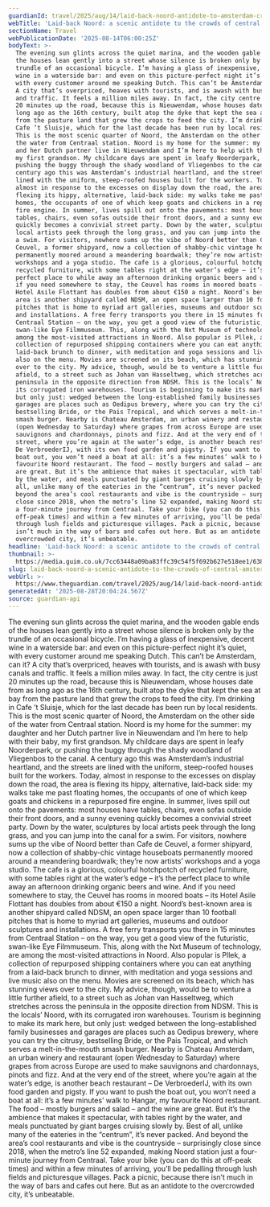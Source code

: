 ```yaml
---
guardianId: travel/2025/aug/14/laid-back-noord-antidote-to-amsterdam-crowds-netherlands
webTitle: 'Laid-back Noord: a scenic antidote to the crowds of central Amsterdam'
sectionName: Travel
webPublicationDate: '2025-08-14T06:00:25Z'
bodyText: >-
  The evening sun glints across the quiet marina, and the wooden gable ends of
  the houses lean gently into a street whose silence is broken only by the
  trundle of an occasional bicycle. I’m having a glass of inexpensive, decent
  wine in a waterside bar: and even on this picture-perfect night it’s quiet,
  with every customer around me speaking Dutch. This can’t be Amsterdam, can it?
  A city that’s overpriced, heaves with tourists, and is awash with busy canals
  and traffic. It feels a million miles away. In fact, the city centre is just
  20 minutes up the road, because this is Nieuwendam, whose houses date from as
  long ago as the 16th century, built atop the dyke that kept the sea at bay
  from the pasture land that grew the crops to feed the city. I’m drinking in
  Cafe ’t Sluisje, which for the last decade has been run by local residents.
  This is the most scenic quarter of Noord, the Amsterdam on the other side of
  the water from Centraal station. Noord is my home for the summer: my daughter
  and her Dutch partner live in Nieuwendam and I’m here to help with their baby,
  my first grandson. My childcare days are spent in leafy Noorderpark, or
  pushing the buggy through the shady woodland of Vliegenbos to the canal. A
  century ago this was Amsterdam’s industrial heartland, and the streets are
  lined with the uniform, steep-roofed houses built for the workers. Today,
  almost in response to the excesses on display down the road, the area is
  flexing its hippy, alternative, laid-back side: my walks take me past floating
  homes, the occupants of one of which keep goats and chickens in a repurposed
  fire engine. In summer, lives spill out onto the pavements: most houses have
  tables, chairs, even sofas outside their front doors, and a sunny evening
  quickly becomes a convivial street party. Down by the water, sculptures by
  local artists peek through the long grass, and you can jump into the canal for
  a swim. For visitors, nowhere sums up the vibe of Noord better than Cafe de
  Ceuvel, a former shipyard, now a collection of shabby-chic vintage houseboats
  permanently moored around a meandering boardwalk; they’re now artists’
  workshops and a yoga studio. The cafe is a glorious, colourful hotchpotch of
  recycled furniture, with some tables right at the water’s edge – it’s the
  perfect place to while away an afternoon drinking organic beers and wine. And
  if you need somewhere to stay, the Ceuvel has rooms in moored boats – its
  Hotel Asile Flottant has doubles from about €150 a night. Noord’s best-known
  area is another shipyard called NDSM, an open space larger than 10 football
  pitches that is home to myriad art galleries, museums and outdoor sculptures
  and installations. A free ferry transports you there in 15 minutes from
  Centraal Station – on the way, you get a good view of the futuristic,
  swan-like Eye Filmmuseum. This, along with the Nxt Museum of technology, are
  among the most-visited attractions in Noord. Also popular is Pllek, a
  collection of repurposed shipping containers where you can eat anything from a
  laid-back brunch to dinner, with meditation and yoga sessions and live music
  also on the menu. Movies are screened on its beach, which has stunning views
  over to the city. My advice, though, would be to venture a little further
  afield, to a street such as Johan van Hasseltweg, which stretches across the
  peninsula in the opposite direction from NDSM. This is the locals’ Noord, with
  its corrugated iron warehouses. Tourism is beginning to make its mark here,
  but only just: wedged between the long-established family businesses and
  garages are places such as Oedipus brewery, where you can try the citrusy,
  bestselling Bride, or the Pais Tropical, and which serves a melt-in-the-mouth
  smash burger. Nearby is Chateau Amsterdam, an urban winery and restaurant
  (open Wednesday to Saturday) where grapes from across Europe are used to make
  sauvignons and chardonnays, pinots and fizz. And at the very end of the
  street, where you’re again at the water’s edge, is another beach restaurant –
  De VerbroederIJ, with its own food garden and pigsty. If you want to push the
  boat out, you won’t need a boat at all: it’s a few minutes’ walk to Hangar, my
  favourite Noord restaurant. The food – mostly burgers and salad – and the wine
  are great. But it’s the ambience that makes it spectacular, with tables right
  by the water, and meals punctuated by giant barges cruising slowly by. Best of
  all, unlike many of the eateries in the “centrum”, it’s never packed. And
  beyond the area’s cool restaurants and vibe is the countryside – surprisingly
  close since 2018, when the metro’s line 52 expanded, making Noord station just
  a four-minute journey from Centraal. Take your bike (you can do this at
  off-peak times) and within a few minutes of arriving, you’ll be pedalling
  through lush fields and picturesque villages. Pack a picnic, because there
  isn’t much in the way of bars and cafes out here. But as an antidote to the
  overcrowded city, it’s unbeatable.
headline: 'Laid-back Noord: a scenic antidote to the crowds of central Amsterdam'
thumbnail: >-
  https://media.guim.co.uk/7cc63448a09ba83ffc39c54f5f692b627e518ee1/638_0_6660_5328/500.jpg
slug: laid-back-noord-a-scenic-antidote-to-the-crowds-of-central-amsterdam
webUrl: >-
  https://www.theguardian.com/travel/2025/aug/14/laid-back-noord-antidote-to-amsterdam-crowds-netherlands
generatedAt: '2025-08-28T20:04:24.567Z'
source: guardian-api
---
```

The evening sun glints across the quiet marina, and the wooden gable ends of the houses lean gently into a street whose silence is broken only by the trundle of an occasional bicycle. I’m having a glass of inexpensive, decent wine in a waterside bar: and even on this picture-perfect night it’s quiet, with every customer around me speaking Dutch. This can’t be Amsterdam, can it? A city that’s overpriced, heaves with tourists, and is awash with busy canals and traffic. It feels a million miles away. In fact, the city centre is just 20 minutes up the road, because this is Nieuwendam, whose houses date from as long ago as the 16th century, built atop the dyke that kept the sea at bay from the pasture land that grew the crops to feed the city. I’m drinking in Cafe ’t Sluisje, which for the last decade has been run by local residents. This is the most scenic quarter of Noord, the Amsterdam on the other side of the water from Centraal station. Noord is my home for the summer: my daughter and her Dutch partner live in Nieuwendam and I’m here to help with their baby, my first grandson. My childcare days are spent in leafy Noorderpark, or pushing the buggy through the shady woodland of Vliegenbos to the canal. A century ago this was Amsterdam’s industrial heartland, and the streets are lined with the uniform, steep-roofed houses built for the workers. Today, almost in response to the excesses on display down the road, the area is flexing its hippy, alternative, laid-back side: my walks take me past floating homes, the occupants of one of which keep goats and chickens in a repurposed fire engine. In summer, lives spill out onto the pavements: most houses have tables, chairs, even sofas outside their front doors, and a sunny evening quickly becomes a convivial street party. Down by the water, sculptures by local artists peek through the long grass, and you can jump into the canal for a swim. For visitors, nowhere sums up the vibe of Noord better than Cafe de Ceuvel, a former shipyard, now a collection of shabby-chic vintage houseboats permanently moored around a meandering boardwalk; they’re now artists’ workshops and a yoga studio. The cafe is a glorious, colourful hotchpotch of recycled furniture, with some tables right at the water’s edge – it’s the perfect place to while away an afternoon drinking organic beers and wine. And if you need somewhere to stay, the Ceuvel has rooms in moored boats – its Hotel Asile Flottant has doubles from about €150 a night. Noord’s best-known area is another shipyard called NDSM, an open space larger than 10 football pitches that is home to myriad art galleries, museums and outdoor sculptures and installations. A free ferry transports you there in 15 minutes from Centraal Station – on the way, you get a good view of the futuristic, swan-like Eye Filmmuseum. This, along with the Nxt Museum of technology, are among the most-visited attractions in Noord. Also popular is Pllek, a collection of repurposed shipping containers where you can eat anything from a laid-back brunch to dinner, with meditation and yoga sessions and live music also on the menu. Movies are screened on its beach, which has stunning views over to the city. My advice, though, would be to venture a little further afield, to a street such as Johan van Hasseltweg, which stretches across the peninsula in the opposite direction from NDSM. This is the locals’ Noord, with its corrugated iron warehouses. Tourism is beginning to make its mark here, but only just: wedged between the long-established family businesses and garages are places such as Oedipus brewery, where you can try the citrusy, bestselling Bride, or the Pais Tropical, and which serves a melt-in-the-mouth smash burger. Nearby is Chateau Amsterdam, an urban winery and restaurant (open Wednesday to Saturday) where grapes from across Europe are used to make sauvignons and chardonnays, pinots and fizz. And at the very end of the street, where you’re again at the water’s edge, is another beach restaurant – De VerbroederIJ, with its own food garden and pigsty. If you want to push the boat out, you won’t need a boat at all: it’s a few minutes’ walk to Hangar, my favourite Noord restaurant. The food – mostly burgers and salad – and the wine are great. But it’s the ambience that makes it spectacular, with tables right by the water, and meals punctuated by giant barges cruising slowly by. Best of all, unlike many of the eateries in the “centrum”, it’s never packed. And beyond the area’s cool restaurants and vibe is the countryside – surprisingly close since 2018, when the metro’s line 52 expanded, making Noord station just a four-minute journey from Centraal. Take your bike (you can do this at off-peak times) and within a few minutes of arriving, you’ll be pedalling through lush fields and picturesque villages. Pack a picnic, because there isn’t much in the way of bars and cafes out here. But as an antidote to the overcrowded city, it’s unbeatable.
